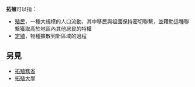 '''拓殖'''可以指：
* [[殖民|殖民]]，一種大規模的人口流動，其中移民與祖國保持密切聯繫，並藉助這種聯繫獲取高於地區內其他居民的特權
* [[定殖|定殖]]，物種擴散到新區域的過程

==另見==
{{Wiktionary}}
* [[拓殖務省|拓殖務省]]
* [[拓殖大學|拓殖大學]]

{{disambig|cat=二字消歧义}}